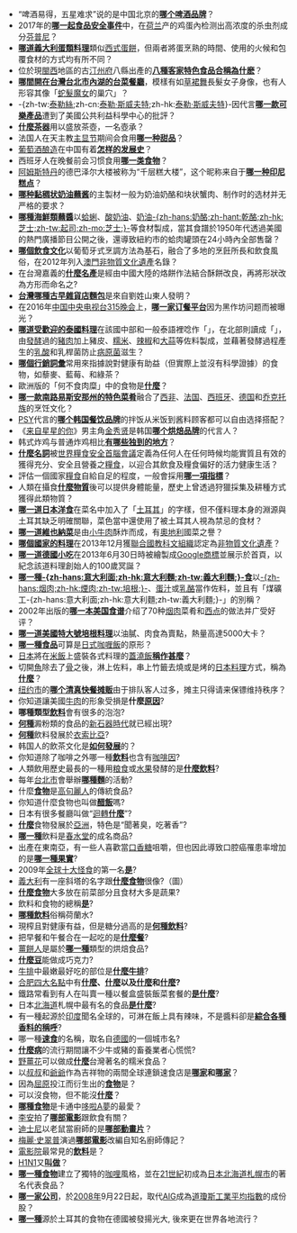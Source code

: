*“啤酒易得，五星难求”说的是中国北京的'''[[五星啤酒|哪个啤酒品牌]]'''？
*2017年的'''[[2017年芬普尼鸡蛋污染事件|哪一起食品安全事件]]'''中，在[[荷兰|荷兰]]产的鸡蛋內检测出高浓度的杀虫剂成分[[芬普尼|芬普尼]]？
*'''[[義大利煎蛋|哪道義大利蛋類料理]]'''類似[[西式蛋餅|西式蛋餅]]，但兩者將蛋烹熟的時間、使用的火候和包覆食材的方式均有所不同？
*位於現[[閩西|閩西]]地區的古[[汀州府|汀州府]]八縣出產的'''[[閩西八大乾|八種客家特色食品合稱為什麽]]'''？
*'''[[內湖伍角船板|哪間開在台灣台北市內湖的台菜餐廳]]'''，模樣有如[[草裙舞|草裙舞]]長髮女子身像，也有人形容其像「[[蛇髮魔女|蛇髮魔女]]的巢穴」？
*-{zh-tw:[[泰勒絲|泰勒絲]];zh-cn:[[泰勒·斯威夫特|泰勒·斯威夫特]];zh-hk:[[泰勒·斯威夫特|泰勒·斯威夫特]]}-因代言'''[[健怡可樂|哪一款可樂產品]]'''遭到了美國公共利益科學中心的批評？
*'''[[茶墊|什麼茶器]]'''用以盛放茶壺，一名壺承？
*法国人在天主教[[主显节|主显节]]期间会食用'''[[国王饼|哪一种甜品]]'''？
*[[葡萄酒酿造|葡萄酒酿造]]在中国有着'''[[中国葡萄酒|怎样的发展史]]'''？
*西班牙人在晚餐前会习惯食用'''[[塔帕斯|哪一类食物]]'''？
*[[阿姆斯特丹|阿姆斯特丹]]的德巴泽尔大楼被称为“千层糕大楼”，这个昵称来自于'''[[印尼千层糕|哪一种印尼糕点]]'''？
*'''[[螃蟹蘸酱|哪种黏稠状奶油蘸酱]]'''的主製材一般为奶油奶酪和块状蟹肉、制作时的选材并无严格的要求？
*'''[[蛤蜊蘸醬|哪種海鮮類蘸醬]]'''以[[蛤蜊|蛤蜊]]、[[酸奶油|酸奶油]]、[[奶油芝士|奶油-{zh-hans:奶酪;zh-hant:乾酪;zh-hk:芝士;zh-tw:起司;zh-mo:芝士;}-]]等食材製成，當其食譜於1950年代透過美國的熱門廣播節目公開之後，還導致紐約市的蛤肉罐頭在24小時內全部售罄？
*'''[[土生葡人美食烹飪技藝|哪個飲食文化]]'''以葡萄牙式烹調方法為基石，融合了多地的烹飪所長和飲食風俗，在2012年列入[[澳門|澳門]][[非物質文化遺產|非物質文化遺產]]名錄？
*在台灣嘉義的'''[[方塊酥|什麼名產]]'''是經由中國大陸的烙餅作法結合酥餅改良，再將形狀改為方形而命名之?
* '''[[蘋果麵包|台灣哪種古早雜貨店麵包]]'''是來自劉姓山東人發明？
*在2016年[[中国中央电视台|中国中央电视台]][[315晚会|315晚会]]上，'''[[饿了么|哪一家订餐平台]]'''因为黑作坊问题而被曝光？
*'''[[泰國酸肉|哪道受歡迎的泰國料理]]'''在該國中部和一般泰語裡唸作「{{IPA|nɛ̌ːm}}」，在北部則讀成「{{IPA|tɕîn som}}」，由[[發酵|發酵]]過的[[豬肉|豬肉]]加上豬皮、[[糯米|糯米]]、[[辣椒|辣椒]]和[[大蒜|大蒜]]等佐料製成，並藉著發酵過程產生的[[乳酸|乳酸]]和乳桿菌防止[[病原菌|病原菌]]滋生？
*'''[[超級食物|哪個行銷詞彙]]'''常用來指據說對健康有助益（但實際上並沒有科學證據）的食物，如藜麥、藍莓、和綠茶？
*歐洲版的「何不食肉糜」中的食物是'''[[布莉歐|什麼]]'''？
*'''[[秋葵浓汤|哪一款南路易斯安那州的特色菜肴]]'''融合了[[西非|西非]]、[[法国|法国]]、[[西班牙|西班牙]]、[[德国|德国]]和[[乔克托族|乔克托族]]的烹饪文化？
*[[PSY|PSY]]代言的'''[[必品阁|哪个韩国餐饮品牌]]'''的拌饭从米饭到酱料顾客都可以自由选择搭配？
*《[[来自星星的你|来自星星的你]]》男主角[[金秀賢_(男演員)|金秀贤]]是韩国'''[[多乐之日|哪个烘焙品牌]]'''的代言人？
*韩式炸鸡与普通炸鸡相比'''[[韓式炸雞|有哪些独到的地方]]'''？
*[[粮食安全|'''什麼名詞''']]被[[世界糧食安全首腦會議|世界糧食安全首腦會議]]定義為任何人在任何時候均能實質且有效的獲得充分、安全且營養之[[糧食|糧食]]，以迎合其飲食及糧食偏好的活力健康生活？
*評估一個國家[[糧食|糧食]]自給自足的程度，一般會採用'''[[糧食自給率|哪一項指標]]'''？
*人類在攝食'''[[食物|什麼物質]]'''後可以提供身體能量，歷史上曾透過狩獵採集及耕種方式獲得此類物質？
*'''[[土耳其飯|哪一道日本洋食]]'''在菜名中加入了「[[土耳其|土耳其]]」的字樣，但不僅料理本身的淵源與土耳其缺乏明確關聯，菜色當中還使用了被土耳其人視為禁忌的食材？
*'''[[维也纳炸牛排|哪一道維也納菜]]'''是由[[小牛肉|小牛肉]]酥炸而成，有[[奧地利|奧地利]]國菜之譽？
*'''[[日本料理|哪個國家的料理]]'''在2013年12月獲[[聯合國教科文組織|聯合國教科文組織]]認定為[[非物質文化遺產|非物質文化遺產]]？
*'''[[德國咖哩香腸|哪一道德國小吃]]'''在2013年6月30日時被繪製成[[Google商標|Google商標]]並展示於首頁，以紀念該道料理創始人的100歲冥誕？
*'''[[培根蛋麵|哪一種-{zh-hans:意大利面;zh-hk:意大利麵;zh-tw:義大利麵;}-食]]'''以[[培根|-{zh-hans:烟肉;zh-hk:煙肉;zh-tw:培根;}-]]、[[蛋|蛋汁]]或[[乳酪|乳酪]]當作佐料，並且有「煤礦工-{zh-hans:意大利面;zh-hk:意大利麵;zh-tw:義大利麵;}-」的別稱？
*2002年出版的'''[[培根配啥都美味|哪一本美国食谱]]'''介绍了70种[[烟肉|烟肉]]菜肴和[[西点|西点]]的做法并广受好评？
*'''[[培根大爆炸|哪一道美國特大號培根料理]]'''以油膩、肉食為賣點，熱量高達5000大卡？
*'''[[海軍咖喱|哪一種食品]]'''可算是[[日式咖喱飯|日式咖喱飯]]的原形？
*[[日本|日本]]將在[[米飯|米飯]]上盛裝各式料理的[[蓋澆飯|蓋澆飯]]'''[[丼物|稱作甚麼]]'''？
*切開[[魚|魚]]除去了[[骨|骨]]之後，淋上佐料，串上竹籤去燒或是烤的[[日本料理|日本料理]]方式，稱為'''[[蒲燒|什麼]]'''？
*[[纽约市|纽约市]]的'''[[53街和第6大道快餐推车|哪个清真快餐摊贩]]'''由于排队客人过多，摊主只得请来保镖维持秩序？
*你知道讓美國[[牛肉|牛肉]]的形象受損是'''什麼[[牛海綿狀腦病|原因]]'''?
*'''哪種類型[[碳酸饮料|飲料]]'''會有很多的泡泡?
*'''[[麵包|何種]]'''澱粉類的食品的[[新石器時代|新石器時代]]就已經出現?
*'''[[咖啡|何種]]'''飲料發展於[[衣索比亞|衣索比亞]]?
*韩国人的飲茶文化是'''[[韩国茶文化|如何發展]]'''的？
*你知道除了咖啡之外哪一種'''[[茶|飲料]]'''也含有[[咖啡因|咖啡因]]?
*人類飲用歷史最長的一種用[[粮食|粮食]]或[[水果|水果]]發酵的是'''[[酒|什麼飲料]]'''?
*每年[[台北市|台北市]]會舉辦'''[[牛肉麵|哪種麵]]'''的活動?
*什麼'''[[燒肉|食物]]'''是[[高句麗人|高句麗人]]的傳統食品?
*你知道什麼食物也叫做'''[[寿司|醋飯]]'''嗎?
*日本有很多餐廳叫做“[[迴轉壽司|迴轉'''什麼''']]”?
*'''[[臭豆腐|什麼]]'''食物發展於[[亞洲|亞洲]]，特色是“聞著臭，吃著香”?
*'''[[珍珠奶茶|哪一種]]'''飲料是[[春水堂|春水堂]]的成名商品?
*出產在東南亞，有一些人喜歡當[[口香糖|口香糖]]咀嚼，但也因此導致口腔癌罹患率增加的是'''[[檳榔|哪一種果實]]'''?
*2009年[[全球十大怪食|全球十大怪食]]的第一名'''[[米血糕|是]]'''?
*[[義大利|義大利]]有一座斜塔的名字跟'''[[比萨饼|什麼食物]]'''很像?（圖）
*'''[[沙律|什麼食物]]'''大多放在前菜部分且食材大多是蔬果?
*飲料和食物的總稱'''[[飲食|是]]'''?
*'''[[碳酸飲料|哪種飲料]]'''俗稱荷蘭水?
*現榨且對健康有益，但是糖分過高的是'''[[果汁|何種飲料]]'''?
*把早餐和午餐合在一起吃的是'''[[早午餐|什麼餐]]'''?
*[[薑餅人|薑餅人]]是屬於'''[[面饼#餅乾|哪一種]]'''類型的烘焙食品?
*'''[[可可豆|什麼豆]]'''能做成巧克力?
*[[牛排|牛排]]中最嫩最好吃的部位是'''[[菲力牛排|什麼牛排]]'''?
*[[合肥四大名點|合肥四大名點]]中有'''[[烘糕|什麼]]、[[白切片|什麼]]以及[[寸金|什麼]]和[[麻餅|什麼]]?'''
*鐵路常看到有人在叫賣一種以餐盒盛裝飯菜套餐的'''[[便當|是什麼]]'''?
*日本[[北海道|北海道]]札幌中最有名的食品'''[[札幌拉麵|是什麼]]'''?
*有一種起源於[[印度|印度]]聞名全球的，可淋在飯上具有辣味，不是醬料卻是'''[[咖哩|綜合各種香料的稱呼]]'''?
*哪一種'''[[漢堡_(食物)|速食]]'''的名稱，取名自[[德國|德國]]的一個城市名?
*'''[[口蹄疫|什麼病]]'''的流行期間讓不少牛或豬的畜養業者心慌慌?
*[[野薑花|野薑花]]可以做成'''[[野薑花粽|什麼]]'''台灣著名的糯米食品？
*以[[叔叔|叔叔]]和[[爺爺|爺爺]]作為吉祥物的兩間全球連鎖速食店是'''[[麥當勞|哪家]]和[[肯德基|哪家]]'''？
*因為[[屈原|屈原]]投江而衍生出的'''[[粽子|食物]]'''是？
*可以沒食物，但不能沒'''[[饮用水|什麼]]'''？
*'''[[铜锣烧|哪種食物]]'''是卡通中[[哆啦A夢|哆啦A夢]]的最愛？
*[[李安|李安]]拍了'''[[饮食男女_(电影)|哪部電影]]'''跟飲食有關？
*[[迪士尼|迪士尼]]以老鼠當廚師的是'''[[料理鼠王|哪部動畫片]]'''？
*[[梅麗·史翠普|梅麗·史翠普]]演過'''[[美味關係_(2009年電影)|哪部電影]]'''改編自知名廚師傳記？
*[[電影院|電影院]]最常見的'''[[可乐|飲料]]'''是？
*[[H1N1|H1N1]]又'''[[豬流感|叫做]]'''？
*'''[[湯咖哩|哪一種食物]]'''建立了獨特的[[咖哩|咖哩]]風格，並在[[21世紀|21世紀]]初成為[[日本|日本]][[北海道|北海道]][[札幌市|札幌市]]的著名代表食品？
*'''[[卡夫食品|哪一家公司]]'''，於[[2008年|2008年]]9月22日起，取代[[美國國際集團|AIG]]成為[[道瓊斯工業平均指數|道瓊斯工業平均指數]]的成份股？
*'''[[卡巴_(食物)|哪一種]]'''源於土耳其的食物在德國被發揚光大, 後來更在世界各地流行？